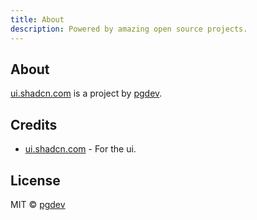 ---
title: About
description: Powered by amazing open source projects.
---

## About

[ui.shadcn.com](https://maishatu.com) is a project by [pgdev](https://maishatu.com).

## Credits

- [ui.shadcn.com](https://ui.shadcn.com) - For the ui.

## License

MIT © [pgdev](https://maishatu.com)
